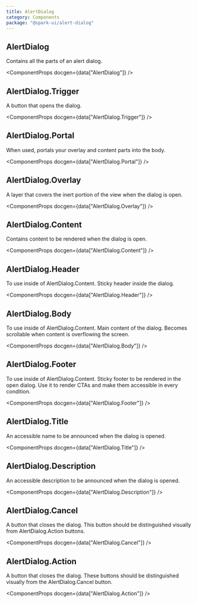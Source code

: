 ```yaml
---
title: AlertDialog
category: Components
package: "@spark-ui/alert-dialog"
---
```



## AlertDialog

Contains all the parts of an alert dialog.

<ComponentProps docgen={data["AlertDialog"]} />

## AlertDialog.Trigger

A button that opens the dialog.

<ComponentProps docgen={data["AlertDialog.Trigger"]} />

## AlertDialog.Portal

When used, portals your overlay and content parts into the body.

<ComponentProps docgen={data["AlertDialog.Portal"]} />

## AlertDialog.Overlay

A layer that covers the inert portion of the view when the dialog is open.

<ComponentProps docgen={data["AlertDialog.Overlay"]} />

## AlertDialog.Content

Contains content to be rendered when the dialog is open.

<ComponentProps docgen={data["AlertDialog.Content"]} />

## AlertDialog.Header

To use inside of AlertDialog.Content. Sticky header inside the dialog.

<ComponentProps docgen={data["AlertDialog.Header"]} />

## AlertDialog.Body

To use inside of AlertDialog.Content. Main content of the dialog. Becomes scrollable when content is overflowing the screen.

<ComponentProps docgen={data["AlertDialog.Body"]} />

## AlertDialog.Footer

To use inside of AlertDialog.Content. Sticky footer to be rendered in the open dialog. Use it to render CTAs and make them accessible in every condition.

<ComponentProps docgen={data["AlertDialog.Footer"]} />

## AlertDialog.Title

An accessible name to be announced when the dialog is opened.

<ComponentProps docgen={data["AlertDialog.Title"]} />

## AlertDialog.Description

An accessible description to be announced when the dialog is opened.

<ComponentProps docgen={data["AlertDialog.Description"]} />

## AlertDialog.Cancel

A button that closes the dialog. This button should be distinguished visually from AlertDialog.Action buttons.

<ComponentProps docgen={data["AlertDialog.Cancel"]} />

## AlertDialog.Action

A button that closes the dialog. These buttons should be distinguished visually from the AlertDialog.Cancel button.

<ComponentProps docgen={data["AlertDialog.Action"]} />
